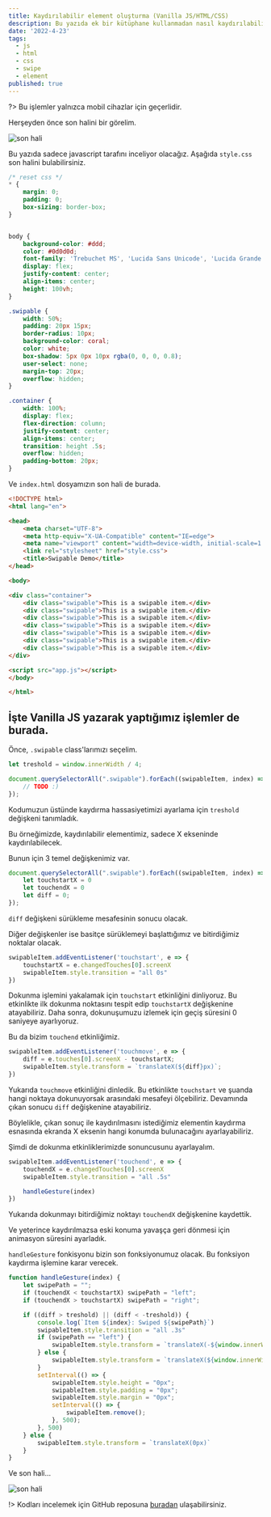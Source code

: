 ```yaml
---
title: Kaydırılabilir element oluşturma (Vanilla JS/HTML/CSS)
description: Bu yazıda ek bir kütüphane kullanmadan nasıl kaydırılabilir element oluşturacağımıza bakacağız.
date: '2022-4-23'
tags:
  - js
  - html
  - css
  - swipe
  - element
published: true
---
```


?> Bu işlemler yalnızca mobil cihazlar için geçerlidir.

Herşeyden önce son halini bir görelim.

![son hali](/img/post-images/swipable-element-1.gif)

Bu yazıda sadece javascript tarafını inceliyor olacağız. Aşağıda `style.css` son halini bulabilirsiniz.

```css
/* reset css */
* {
    margin: 0;
    padding: 0;
    box-sizing: border-box;
}


body {
    background-color: #ddd;
    color: #0d0d0d;
    font-family: 'Trebuchet MS', 'Lucida Sans Unicode', 'Lucida Grande', 'Lucida Sans', Arial, sans-serif;
    display: flex;
    justify-content: center;
    align-items: center;
    height: 100vh;
}

.swipable {
    width: 50%;
    padding: 20px 15px;
    border-radius: 10px;
    background-color: coral;
    color: white;
    box-shadow: 5px 0px 10px rgba(0, 0, 0, 0.8);
    user-select: none;
    margin-top: 20px;
    overflow: hidden;
}

.container {
    width: 100%;
    display: flex;
    flex-direction: column;
    justify-content: center;
    align-items: center;
    transition: height .5s;
    overflow: hidden;
    padding-bottom: 20px;
}
```

Ve `index.html` dosyamızın son hali de burada.

```html
<!DOCTYPE html>
<html lang="en">

<head>
    <meta charset="UTF-8">
    <meta http-equiv="X-UA-Compatible" content="IE=edge">
    <meta name="viewport" content="width=device-width, initial-scale=1.0">
    <link rel="stylesheet" href="style.css">
    <title>Swipable Demo</title>
</head>

<body>

<div class="container">
    <div class="swipable">This is a swipable item.</div>
    <div class="swipable">This is a swipable item.</div>
    <div class="swipable">This is a swipable item.</div>
    <div class="swipable">This is a swipable item.</div>
    <div class="swipable">This is a swipable item.</div>
    <div class="swipable">This is a swipable item.</div>
    <div class="swipable">This is a swipable item.</div>
</div>

<script src="app.js"></script>
</body>

</html>
```

## İşte Vanilla JS yazarak yaptığımız işlemler de burada.

Önce, `.swipable` class'larımızı seçelim.

```js
let treshold = window.innerWidth / 4;

document.querySelectorAll(".swipable").forEach((swipableItem, index) => {
    // TODO :)
});
```

Kodumuzun üstünde kaydırma hassasiyetimizi ayarlama için `treshold` değişkeni tanımladık.

Bu örneğimizde, kaydırılabilir elementimiz, sadece X ekseninde kaydırılabilecek.

Bunun için 3 temel değişkenimiz var.

```js
document.querySelectorAll(".swipable").forEach((swipableItem, index) => {
    let touchstartX = 0
    let touchendX = 0
    let diff = 0;
});
```

`diff` değişkeni sürükleme mesafesinin sonucu olacak.

Diğer değişkenler ise basitçe sürüklemeyi başlattığımız ve bitirdiğimiz noktalar olacak.

```js
swipableItem.addEventListener('touchstart', e => {
    touchstartX = e.changedTouches[0].screenX
    swipableItem.style.transition = "all 0s"
})
```

Dokunma işlemini yakalamak için `touchstart` etkinliğini dinliyoruz. Bu etkinlikte ilk dokunma noktasını tespit
edip `touchstartX` değişkenine atayabiliriz. Daha sonra, dokunuşumuzu izlemek için geçiş süresini 0 saniyeye
ayarlıyoruz.

Bu da bizim `touchend` etkinliğimiz.

```js
swipableItem.addEventListener('touchmove', e => {
    diff = e.touches[0].screenX - touchstartX;
    swipableItem.style.transform = `translateX(${diff}px)`;
})
```

Yukarıda `touchmove` etkinliğini dinledik. Bu etkinlikte `touchstart` ve şuanda hangi noktaya dokunuyorsak arasındaki
mesafeyi ölçebiliriz. Devamında çıkan sonucu `diff` değişkenine atayabiliriz.

Böylelikle, çıkan sonuç ile kaydırılmasını istediğimiz elementin kaydırma esnasında ekranda X eksenin hangi konumda
bulunacağını ayarlayabiliriz.

Şimdi de dokunma etkinliklerimizde sonuncusunu ayarlayalım.

```js
swipableItem.addEventListener('touchend', e => {
    touchendX = e.changedTouches[0].screenX
    swipableItem.style.transition = "all .5s"

    handleGesture(index)
})
```

Yukarıda dokunmayı bitirdiğimiz noktayı `touchendX` değişkenine kaydettik.

Ve yeterince kaydırılmazsa eski konuma yavaşça geri dönmesi için animasyon süresini ayarladık.

`handleGesture` fonkisyonu bizin son fonksiyonumuz olacak. Bu fonksiyon kaydırma işlemine karar verecek.

```js
function handleGesture(index) {
    let swipePath = "";
    if (touchendX < touchstartX) swipePath = "left";
    if (touchendX > touchstartX) swipePath = "right";

    if ((diff > treshold) || (diff < -treshold)) {
        console.log(`Item ${index}: Swiped ${swipePath}`)
        swipableItem.style.transition = "all .3s"
        if (swipePath == "left") {
            swipableItem.style.transform = `translateX(-${window.innerWidth}px)`
        } else {
            swipableItem.style.transform = `translateX(${window.innerWidth}px)`
        }
        setInterval(() => {
            swipableItem.style.height = "0px";
            swipableItem.style.padding = "0px";
            swipableItem.style.margin = "0px";
            setInterval(() => {
                swipableItem.remove();
            }, 500);
        }, 500)
    } else {
        swipableItem.style.transform = `translateX(0px)`
    }
}
```

Ve son hali...

![son hali](/img/post-images/swipable-element-1.gif)

!> Kodları incelemek için GitHub reposuna [buradan](https://github.com/ksckaan1/dom-swipable-item)
ulaşabilirsiniz.